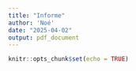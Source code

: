 ```yaml
---
title: "Informe"
author: 'Noé'
date: "2025-04-02"
output: pdf_document
---
```


```r
knitr::opts_chunk$set(echo = TRUE)
```

